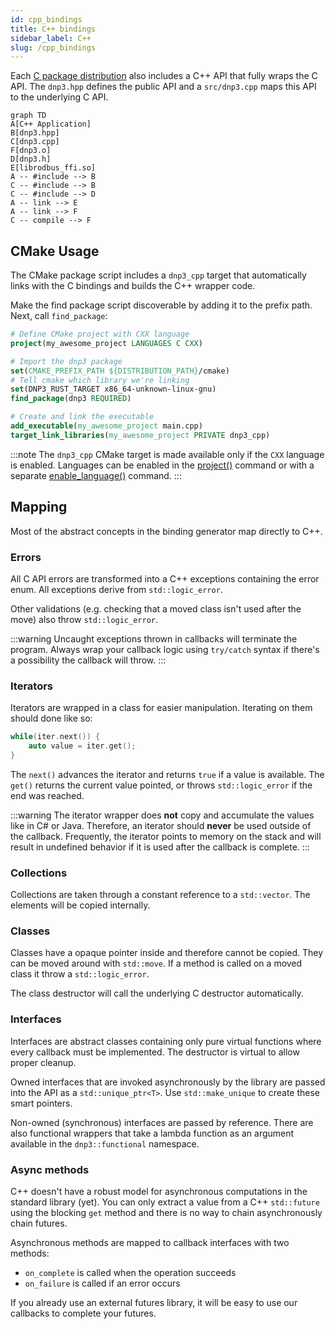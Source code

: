 ```yaml
---
id: cpp_bindings
title: C++ bindings
sidebar_label: C++
slug: /cpp_bindings
---
```



Each [C package distribution](./c_lang.mdx) also includes a C++ API that fully wraps the C API. The `dnp3.hpp` defines the public API
and a `src/dnp3.cpp` maps this API to the underlying C API.

```mermaid
graph TD
A[C++ Application]
B[dnp3.hpp]
C[dnp3.cpp]
F[dnp3.o]
D[dnp3.h]
E[librodbus_ffi.so]
A -- #include --> B
C -- #include --> B
C -- #include --> D
A -- link --> E
A -- link --> F
C -- compile --> F
```


## CMake Usage

The CMake package script includes a `dnp3_cpp` target that automatically links with the C bindings and builds the C++ wrapper code.

Make the find package script discoverable by adding it to the prefix path. Next, call `find_package`:

```cmake
# Define CMake project with CXX language
project(my_awesome_project LANGUAGES C CXX)

# Import the dnp3 package
set(CMAKE_PREFIX_PATH ${DISTRIBUTION_PATH}/cmake)
# Tell cmake which library we're linking
set(DNP3_RUST_TARGET x86_64-unknown-linux-gnu)
find_package(dnp3 REQUIRED)

# Create and link the executable
add_executable(my_awesome_project main.cpp)
target_link_libraries(my_awesome_project PRIVATE dnp3_cpp)
```

:::note
The `dnp3_cpp` CMake target is made available only if the `CXX` language is enabled. Languages can be enabled in the
[project()](https://cmake.org/cmake/help/latest/command/project.html) command or with a separate
[enable_language()](https://cmake.org/cmake/help/latest/command/enable_language.html) command.
:::

## Mapping

Most of the abstract concepts in the binding generator map directly to C++.

### Errors

All C API errors are transformed into a C++ exceptions containing the error enum. All exceptions derive from `std::logic_error`.

Other validations (e.g. checking that a moved class isn't used after the move) also throw `std::logic_error`.

:::warning
Uncaught exceptions thrown in callbacks will terminate the program. Always wrap your callback logic using `try/catch` syntax if there's a possibility the callback will throw.
:::

### Iterators

Iterators are wrapped in a class for easier manipulation. Iterating on them should done like so:

```cpp
while(iter.next()) {
    auto value = iter.get();
}
```

The `next()` advances the iterator and returns `true` if a value is available. The `get()` returns the current value pointed, or throws
`std::logic_error` if the end was reached.

:::warning
The iterator wrapper does **not** copy and accumulate the values like in C# or Java. Therefore, an iterator should **never** be used outside of the callback.
Frequently, the iterator points to memory on the stack and will result in undefined behavior if it is used after the callback is complete.
:::

### Collections

Collections are taken through a constant reference to a `std::vector`. The elements will be copied internally.

### Classes

Classes have a opaque pointer inside and therefore cannot be copied. They can be moved around with `std::move`. If a method
is called on a moved class it throw a `std::logic_error`.

The class destructor will call the underlying C destructor automatically.

### Interfaces

Interfaces are abstract classes containing only pure virtual functions where every callback must be implemented. The destructor is virtual to allow proper cleanup.

Owned interfaces that are invoked asynchronously by the library are passed into the API as a `std::unique_ptr<T>`. Use `std::make_unique` to create these smart pointers.

Non-owned (synchronous) interfaces are passed by reference. There are also functional wrappers that take a lambda
function as an argument available in the `dnp3::functional` namespace.

### Async methods

C++ doesn't have a robust model for asynchronous computations in the standard library (yet). You can only extract a value
from a C++ `std::future` using the blocking `get` method and there is no way to chain asynchronously chain futures.

Asynchronous methods are mapped to callback interfaces with two methods:

* `on_complete` is called when the operation succeeds
* `on_failure` is called if an error occurs

If you already use an external futures library, it will be easy to use our callbacks to complete your futures.